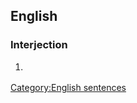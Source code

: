 ==English==

===Interjection===
{{en-interj|head=[[there]] [[ya]] [[go]]}}

# {{context|informal|lang=en}} {{alternative form of|there you go|lang=en}}

[[Category:English sentences]]